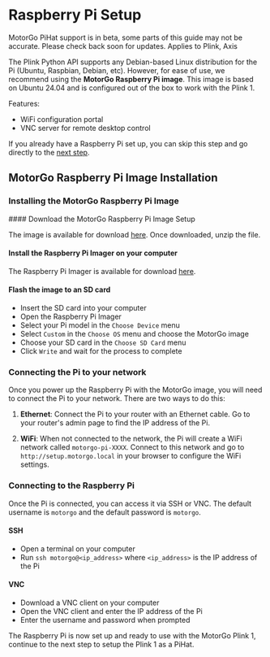 
# Raspberry Pi Setup

<Callout type="warning" emoji="⚠️">
    MotorGo PiHat support is in beta, some parts of this guide may not be accurate. Please check back soon for updates.
</Callout>

<Callout type="info" emoji="🤖">
    Applies to Plink, Axis
</Callout>

The Plink Python API supports any Debian-based Linux distribution for the Pi (Ubuntu, Raspbian, Debian, etc). However, for ease of use, we recommend using the **MotorGo Raspberry Pi image**. This image is based on Ubuntu 24.04 and is configured out of the box to work with the Plink 1.

Features:
* WiFi configuration portal
* VNC server for remote desktop control


If you already have a Raspberry Pi set up, you can skip this step and go directly to the [next step](/motorgo_plink_1/pihat/pi_setup).

## MotorGo Raspberry Pi Image Installation

### Installing the MotorGo Raspberry Pi Image

<Steps>
#### Download the MotorGo Raspberry Pi Image Setup

The image is available for download [here](/broken_link). Once downloaded, unzip the file.

#### Install the Raspberry Pi Imager on your computer

The Raspberry Pi Imager is available for download [here](https://www.raspberrypi.org/software/).

#### Flash the image to an SD card
* Insert the SD card into your computer
* Open the Raspberry Pi Imager
* Select your Pi model in the `Choose Device` menu
* Select `Custom` in the `Choose OS` menu and choose the MotorGo image
* Choose your SD card in the `Choose SD Card` menu
* Click `Write` and wait for the process to complete
</Steps>

### Connecting the Pi to your network
Once you power up the Raspberry Pi with the MotorGo image, you will need to connect the Pi to your network. There are two ways to do this:

1. **Ethernet**: Connect the Pi to your router with an Ethernet cable. Go to your router's admin page to find the IP address of the Pi.

2.  **WiFi**: When not connected to the network, the Pi will create a WiFi network called `motorgo-pi-XXXX`. Connect to this network and go to `http://setup.motorgo.local` in your browser to configure the WiFi settings.



### Connecting to the Raspberry Pi

Once the Pi is connected, you can access it via SSH or VNC. The default username is `motorgo` and the default password is `motorgo`.

#### SSH
* Open a terminal on your computer
* Run `ssh motorgo@<ip_address>` where `<ip_address>` is the IP address of the Pi

#### VNC
* Download a VNC client on your computer
* Open the VNC client and enter the IP address of the Pi
* Enter the username and password when prompted


The Raspberry Pi is now set up and ready to use with the MotorGo Plink 1, continue to the next step to setup the Plink 1 as a PiHat.